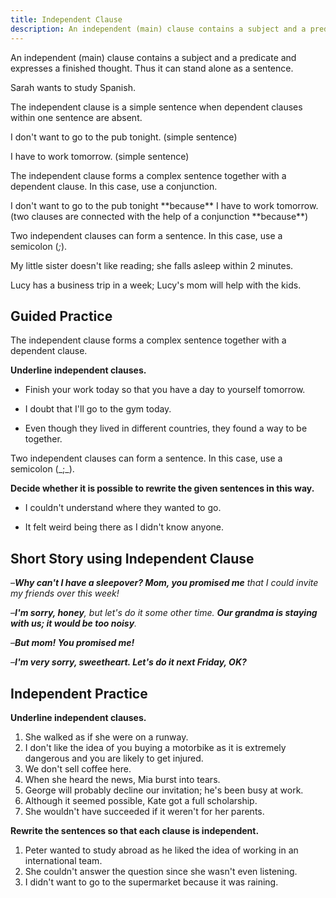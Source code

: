 ```yaml
---
title: Independent Clause
description: An independent (main) clause contains a subject and a predicate and expresses a finished thought. Thus it can stand alone as a sentence
---
```


An independent (main) clause contains a subject and a predicate and expresses a finished thought. Thus it can stand alone as a sentence.

<Callout title="Example">
  Sarah wants to study Spanish.
</Callout>

The independent clause is a simple sentence when dependent clauses within one sentence are absent.

<Callout title="Example">
I don't want to go to the pub tonight. (simple sentence)

I have to work tomorrow. (simple sentence)
</Callout>

The independent clause forms a complex sentence together with a dependent clause. In this case, use a conjunction.

<Callout title="Example">
  I don't want to go to the pub tonight **because** I have to work tomorrow. (two clauses are connected with the help of a conjunction **because**)
</Callout>

Two independent clauses can form a sentence. In this case, use a semicolon (_;_).

<Callout title="Example">
My little sister doesn't like reading; she falls asleep within 2 minutes.

Lucy has a business trip in a week; Lucy's mom will help with the kids.
</Callout>

## Guided Practice

<Callout type="success">
  The independent clause forms a complex sentence together with a dependent clause.
</Callout>

**Underline independent clauses.**

- Finish your work today so that you have a day to yourself tomorrow. <Tooltip content="Finish your work today" />

- I doubt that I'll go to the gym today. <Tooltip content="I doubt" />

- Even though they lived in different countries, they found a way to be together. <Tooltip content="they found a way to be together" />

<Callout type="success">
  Two independent clauses can form a sentence. In this case, use a semicolon (_;_).
</Callout>

**Decide whether it is possible to rewrite the given sentences in this way.**

- I couldn't understand where they wanted to go. <Tooltip content="not possible" />

- It felt weird being there as I didn't know anyone. <Tooltip content="possible. (It felt weird being there; I didn't know anyone)" />

## Short Story using Independent Clause

–_**Why can't I have a sleepover? Mom, you promised me** that I could invite my friends over this week!_

–_**I'm sorry, honey**, but let's do it some other time. **Our grandma is staying with us; it would be too noisy**._

–_**But mom! You promised me!**_

–_**I'm very sorry, sweetheart. Let's do it next Friday, OK?**_

## Independent Practice

**Underline independent clauses.**

1. She walked as if she were on a runway. <Tooltip content='She walked' />
2. I don't like the idea of you buying a motorbike as it is extremely dangerous and you are likely to get injured. <Tooltip content="I don't like the idea of you buying a motorbike" />
3. We don't sell coffee here. <Tooltip content="We don't sell coffee here" />
4. When she heard the news, Mia burst into tears. <Tooltip content="Mia burst into tears" />
5. George will probably decline our invitation; he's been busy at work. <Tooltip content="George will probably decline our invitation; he's been busy at work" />
6. Although it seemed possible, Kate got a full scholarship. <Tooltip content="Kate got a full scholarship" />
7. She wouldn't have succeeded if it weren't for her parents. <Tooltip content="She wouldn't have succeeded" />

**Rewrite the sentences so that each clause is independent.**

1. Peter wanted to study abroad as he liked the idea of working in an international team. <Tooltip content="Peter wanted to study abroad. He liked the idea of working in an international team." />
2. She couldn't answer the question since she wasn't even listening. <Tooltip content="She couldn't answer the question. She wasn't even listening." />
3. I didn't want to go to the supermarket because it was raining. <Tooltip content="I didn't want to go to the supermarket; it was raining." />
